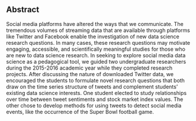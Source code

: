 ## Abstract

Social media platforms have altered the ways that we communicate. The tremendous volumes of streaming data that are available through platforms like Twitter and Facebook enable the investigation of new data science research questions. In many cases, these research questions may motivate engaging, accessible, and scientifically meaningful studies for those who are new to data science research. 
In seeking to explore social media data science as a pedagogical tool, we guided two undergraduate researchers during the 2015-2016 academic year while they completed research projects. After discussing the nature of downloaded Twitter data, we encouraged the students to formulate novel research questions that both  draw on the time series structure of tweets and complement students' existing data science interests. One student elected to study relationships over time between tweet sentiments and stock market index values. The other chose to develop methods for using tweets to detect social media events, like the occurrence of the Super Bowl football game.
